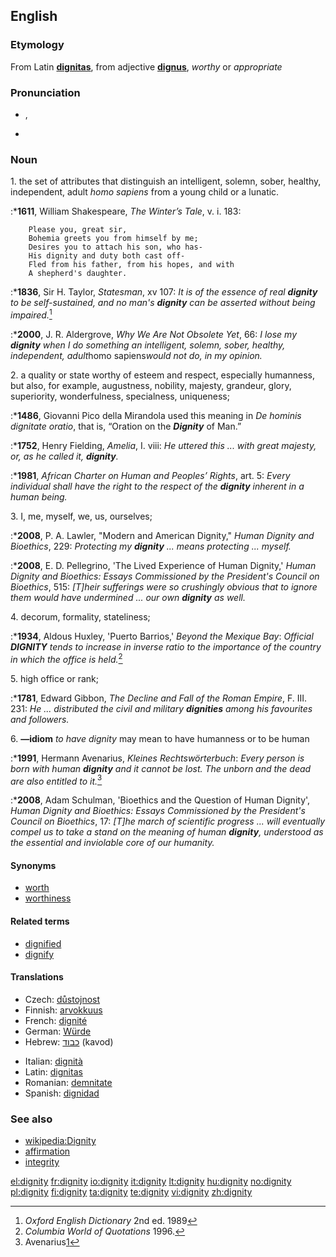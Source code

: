 ==English==

===Etymology===
From Latin '''[[dignitas]]''', from adjective '''[[dignus]]''', ''worthy'' or ''appropriate''

===Pronunciation===
* {{IPA|/ˈdɪgnəti/}}, {{SAMPA|/"dIgn@ti/}}
* {{audio|en-us-dignity.ogg|Audio (US)}}

===Noun===
{{en-noun|dignities|-}}


<!--I have tried to use automatic numbering; but I have had no success.-->

1. the set of attributes that distinguish an intelligent, solemn, sober, healthy, independent, adult ''homo sapiens'' from a young child or a lunatic.

:*'''1611''', William Shakespeare, ''The Winter’s Tale'', v. i. 183:
<pre>    Please you, great sir,
    Bohemia greets you from himself by me;
    Desires you to attach his son, who has-
    His dignity and duty both cast off-
    Fled from his father, from his hopes, and with
    A shepherd's daughter.</pre>
:*'''1836''', Sir H. Taylor, ''Statesman'', xv 107: ''It is of the essence of real '''''dignity''''' to be self-sustained, and no man's '''''dignity''''' can be asserted without being impaired.''<ref>''Oxford English Dictionary'' 2nd ed. 1989</ref>
:*'''2000''', J. R. Aldergrove, ''Why We Are Not Obsolete Yet'', 66:  ''I lose my '''''dignity''''' when I do something an intelligent, solemn, sober, healthy, independent, adult ''homo sapiens'' would not do, in my opinion.''


2. a quality or state worthy of esteem and respect, especially humanness, but also, for example, augustness, nobility, majesty, grandeur, glory, superiority, wonderfulness, specialness, uniqueness;
:*'''1486''', Giovanni Pico della Mirandola used this meaning in ''De hominis dignitate oratio'', that is, “Oration on the '''''Dignity''''' of Man.”
:*'''1752''', Henry Fielding, ''Amelia'', I. viii: ''He uttered this ... with great majesty, or, as he called it, '''''dignity'''''.''
:*'''1981''', ''African Charter on Human and Peoples’ Rights'', art. 5: ''Every individual shall have the right to the respect of the '''''dignity''''' inherent in a human being.''


3. I, me, myself, we, us, ourselves;

:*'''2008''', P. A. Lawler, "Modern and American Dignity," ''Human Dignity and Bioethics'', 229: ''Protecting my '''''dignity''''' ... means protecting ... myself.''
:*'''2008''', E. D. Pellegrino, 'The Lived Experience of Human Dignity,' ''Human Dignity and Bioethics: Essays Commissioned by the President's Council on Bioethics'', 515: ''[T]heir sufferings were so crushingly obvious that to ignore them would have undermined ... our own '''''dignity''''' as well.''


4. decorum, formality, stateliness;

:*'''1934''', Aldous Huxley, 'Puerto Barrios,' ''Beyond the Mexique Bay'': ''Official '''''DIGNITY''''' tends to increase in inverse ratio to the importance of the country in which the office is held.''<ref>''Columbia World of Quotations'' 1996.</ref>


5. high office or rank;

:*'''1781''', Edward Gibbon, ''The Decline and Fall of the Roman Empire'',  F. III. 231: ''He ... distributed the civil and military '''''dignities''''' among his favourites and followers.''


6. '''—idiom''' ''to have dignity'' may mean to have humanness or to be human

:*'''1991''', Hermann Avenarius, ''Kleines Rechtswörterbuch'': ''Every person is born with human '''''dignity''''' and it cannot be lost. The unborn and the dead are also entitled to it.''<ref>Avenarius[http://www.dadalos.org/int/default.htm]</ref>
:*'''2008''', Adam Schulman, 'Bioethics and the Question of Human Dignity', ''Human Dignity and Bioethics: Essays Commissioned by the President's Council on Bioethics'', 17: ''[T]he march of scientific progress ... will eventually compel us to take a stand on the meaning of human '''''dignity''''', understood as the essential and inviolable core of our humanity.''

 
<references/>


====Synonyms====
* [[worth]]
* [[worthiness]]

====Related terms====
* [[dignified]]
* [[dignify]]

====Translations====
{{trans-top|worthiness}}
* Czech: [[důstojnost]] {{f}}
* Finnish: [[arvokkuus]]
* French: [[dignité]] {{f}}
* German: [[Würde]] {{f}}
* Hebrew: [[כבוד]] (kavod) {{m}}
{{trans-mid}}
* Italian: [[dignità]] {{f}}
* Latin: [[dignitas]] {{f}}
* Romanian: [[demnitate]] {{f}}
* Spanish: [[dignidad]] {{f}}
{{trans-bottom}}

===See also===
*[[wikipedia:Dignity]]
* [[affirmation]]
* [[integrity]]

[[el:dignity]]
[[fr:dignity]]
[[io:dignity]]
[[it:dignity]]
[[lt:dignity]]
[[hu:dignity]]
[[no:dignity]]
[[pl:dignity]]
[[fi:dignity]]
[[ta:dignity]]
[[te:dignity]]
[[vi:dignity]]
[[zh:dignity]]